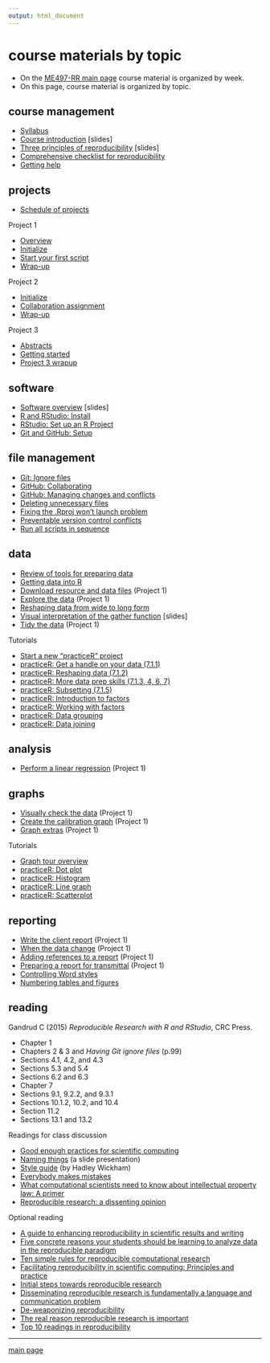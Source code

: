 ```yaml
---
output: html_document
---
```

# course materials by topic

- On the [ME497-RR main page](../README.md) course material is organized by week. 
- On this page, course material is organized by topic. 

## course management

- [Syllabus](cm001_syllabus.md) 
- [Course introduction](../slides/slides001_introduction.pdf) [slides] 
- [Three principles of reproducibility](../slides/slides003_start-report.pdf) [slides] 
- [Comprehensive checklist for reproducibility](http://ropensci.github.io/reproducibility-guide/sections/checklist/) 
- [Getting help ](cm002b_getting-help.md) 

## projects 

- [Schedule of projects](cm002a_deadlines.md) 

Project 1

- [Overview](cm004_project-1_overview.md) 
- [Initialize](cm005_project-1_initialize.md) 
- [Start your first script](cm007_project-1_first-script.md) 
- [Wrap-up](cm049_project-1_wrapup.md) 

Project 2

- [Initialize](cm019_project-2_start.md) 
- [Collaboration assignment](cm027_project-2_reviewers.md) 
- [Wrap-up](cm040_project-2_wrapup.md) 

Project 3

- [Abstracts](cm031_project-3-descriptions.md) 
- [Getting started](cm037_project-3_collabs.md) 
- [Project 3 wrapup](cm052_project-3_wrapup.md) 


## software 

- [Software overview](../slides/slides002_software.pdf) [slides] 
- [R and RStudio: Install](https://github.com/DSR-RHIT/install-R-and-RStudio) 
- [RStudio: Set up an R Project](https://github.com/DSR-RHIT/install-R-and-RStudio) 
- [Git and GitHub: Setup](cm003_git-setup.md) 


## file management 

- [Git: Ignore files](cm008_project-1_gitignore.md) 
- [GitHub: Collaborating](cm029_collaborating-github.md) 
- [GitHub: Managing changes and conflicts](cm030_change-conflict-revert.md) 
- [Deleting unnecessary files](cm037_unlink-files.md) 
- [Fixing the .Rproj won't launch problem](cm043_rstudio_Rproj-not-open.md) 
- [Preventable version control conflicts](cm044_preventable-vc-conflicts.md) 
- [Run all scripts in sequence](cm051_run-all-scripts.md) 

## data 

- [Review of tools for preparing data](cm022_review-data-prep.md) 
- [Getting data into R](cm020_getting-data-into-R.md) 
- [Download resource and data files](cm006_project-1_downloads.md) (Project 1) 
- [Explore the data](cm009_project-1_explore-data.md) (Project 1) 
- [Reshaping data from wide to long form](cm021_reshaping-data.md) 
- [Visual interpretation of the gather function](../slides/slides004_visual-gather.pdf)  [slides] 
- [Tidy the data](cm010_project-1_tidy-data.md) (Project 1) 

Tutorials

- [Start a new "practiceR" project](cm023_practiceR.md)  
- [practiceR: Get a handle on your data (7.1.1)](cm024_ch07_handle-on-data.md) 
- [practiceR: Reshaping data (7.1.2)](cm025_ch07_reshaping-data.md) 
- [practiceR: More data prep skills (7.1.3, 4, 6, 7)](cm026_ch07_more-data-prep.md) 
- [practiceR: Subsetting (7.1.5)](cm028_ch07_subsetting.md) 
- [practiceR: Introduction to factors](cm032_factors.md) 
- [practiceR: Working with factors](cm033_working-with-factors.md) 
- [practiceR: Data grouping](cm047_data-grouping.md) 
- [practiceR: Data joining](cm048_data-joining.md) 


## analysis 

- [Perform a linear regression](cm012_project-1_regression.md) (Project 1) 

## graphs 

- [Visually check the data](cm011_project-1_graph-first-look.md) (Project 1) 
- [Create the calibration graph](cm013_project-1_graph-better.md) (Project 1) 
- [Graph extras](cm014_project-1_graph-extras.md) (Project 1) 

Tutorials 

- [Graph tour overview](cm034_graph-tour-overview.md) 
- [practiceR: Dot plot](cm035_dot-plot.md) 
- [practiceR: Histogram](cm036_histogram.md) 
- [practiceR: Line graph](cm045_line-graph.md) 
- [practiceR: Scatterplot](cm046_scatterplot.md) 

## reporting 

- [Write the client report](cm015_project-1_report.md) (Project 1) 
- [When the data change](cm017_project-1_data-change.md)  (Project 1) 
- [Adding references to a report](cm018_project-1_references.md) (Project 1) 
- [Preparing a report for transmittal](cm016_project-1_report-transmittal.md) (Project 1) 
- [Controlling Word styles](cm041_word-styles.md) 
- [Numbering tables and figures](cm050_Rmd-to-docx_table-numbers.md) 

## reading

Gandrud C (2015) *Reproducible Research with R and RStudio*, CRC Press. 

- Chapter 1 
- Chapters 2 & 3 and *Having Git ignore files* (p.99) 
- Sections 4.1, 4.2, and 4.3 
- Sections 5.3 and 5.4 
- Sections 6.2 and 6.3 
- Chapter 7 
- Sections 9.1, 9.2.2, and 9.3.1 
- Sections 10.1.2, 10.2, and 10.4 
- Section 11.2 
- Sections 13.1 and 13.2 

Readings for class discussion 

- [Good enough practices for scientific computing](http://swcarpentry.github.io/good-enough-practices-in-scientific-computing/) 
- [Naming things](https://rawgit.com/Reproducible-Science-Curriculum/rr-organization1/master/organization-01-slides.html#1) (a slide presentation)    
- [Style guide](http://adv-r.had.co.nz/Style.html) (by Hadley Wickham) 
- [Everybody makes mistakes](../resources/readings/Reinhart2015-Ch10-Everybody-makes-mistakes.pdf) 
- [What computational scientists need to know about intellectual property law: A primer](https://osf.io/yi8k2/) 
- [Reproducible research: a dissenting opinion](http://cogprints.org/8675/1/ReproducibleResearch.pdf) 

Optional reading 

- [A guide to enhancing reproducibility in scientific results and writing](http://ropensci.github.io/reproducibility-guide/) 
- [Five concrete reasons your students should be learning to analyze data in the reproducible paradigm](http://chance.amstat.org/2014/09/reproducible-paradigm/) 
- [Ten simple rules for reproducible computational research](http://journals.plos.org/ploscompbiol/article?id=10.1371/journal.pcbi.1003285) 
- [Facilitating reproducibility in scientific computing: Principles and practice](http://web.stanford.edu/~vcs/papers/reprod2014.pdf) 
- [Initial steps towards reproducible research](http://kbroman.org/steps2rr/) 
- [Disseminating reproducible research is fundamentally a language and communication problem](http://simplystatistics.org/2016/05/13/reproducible-research-language/) 
- [De-weaponizing reproducibility](http://simplystatistics.org/2015/03/13/de-weaponizing-reproducibility/) 
- [The real reason reproducible research is important](http://simplystatistics.org/2014/06/06/the-real-reason-reproducible-research-is-important/) 
- [Top 10 readings in reproducibility](https://hackernoon.com/barba-group-reproducibility-syllabus-e3757ee635cf#.8jzbyn33h) 




--- 

[main page](../README.md) 
